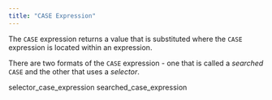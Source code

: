 ```yaml
---
title: "CASE Expression"
---
```


<div id="case_expression" class="registered_link"></div>

The `CASE` expression returns a value that is substituted where the `CASE` expression is located within an expression.

There are two formats of the `CASE` expression - one that is called a *searched* `CASE` and the other that uses a *selector*.

<div class="toctree" maxdepth="3">

selector_case_expression searched_case_expression

</div>
